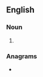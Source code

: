 {{also|seamark}}
==English==
{{wikipedia}}

===Noun===
{{en-noun}}

# {{alternative spelling of|en|seamark}}

===Anagrams===
* {{anagrams|en|a=aaekmrs|Amakers}}